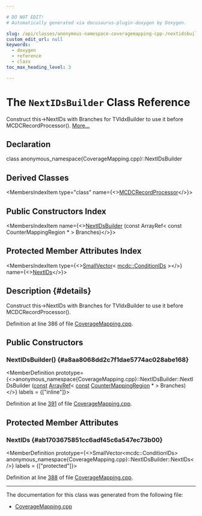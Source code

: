 ```yaml
---

# DO NOT EDIT!
# Automatically generated via docusaurus-plugin-doxygen by Doxygen.

slug: /api/classes/anonymous-namespace-coveragemapping-cpp-/nextidsbuilder
custom_edit_url: null
keywords:
  - doxygen
  - reference
  - class
toc_max_heading_level: 3

---
```





# The `NextIDsBuilder` Class Reference

<DoxygenPage pluginConfig={pluginConfig}>

Construct this-&gt;NextIDs with Branches for TVIdxBuilder to use it before MCDCRecordProcessor(). <a href="#details">More...</a>

## Declaration

<CodeBlock>class anonymous_namespace{CoverageMapping.cpp}::NextIDsBuilder</CodeBlock>

## Derived Classes

<MembersIndex>

<MembersIndexItem
  type="class"
  name={<><a href="/docs/api/classes/anonymous-namespace-coveragemapping-cpp-/mcdcrecordprocessor">MCDCRecordProcessor</a></>}>
</MembersIndexItem>

</MembersIndex>

## Public Constructors Index

<MembersIndex>

<MembersIndexItem
  name={<><a href="#a8aa8068dd2c7f1dae5774ac028abe168">NextIDsBuilder</a> (const ArrayRef&lt; const CounterMappingRegion &#42; &gt; Branches)</>}>
</MembersIndexItem>

</MembersIndex>

## Protected Member Attributes Index

<MembersIndex>

<MembersIndexItem
  type={<><a href="/docs/api/classes/llvm/smallvector">SmallVector</a>&lt; <a href="/docs/api/namespaces/llvm/coverage/mcdc/#a9cc68f11a8ddf4b1032a53531107373d">mcdc::ConditionIDs</a> &gt;</>}
  name={<><a href="#ab1703675851cc6adf45c6a547ec73b00">NextIDs</a></>}>
</MembersIndexItem>

</MembersIndex>

## Description {#details}

Construct this-&gt;NextIDs with Branches for TVIdxBuilder to use it before MCDCRecordProcessor().

Definition at line 386 of file <a href="/docs/api/files/lib/lib/profiledata/lib/profiledata/coverage/coveragemapping-cpp">CoverageMapping.cpp</a>.

<SectionDefinition>

## Public Constructors

### NextIDsBuilder() {#a8aa8068dd2c7f1dae5774ac028abe168}

<MemberDefinition
  prototype={<>anonymous&#95;namespace&#123;CoverageMapping.cpp&#125;::NextIDsBuilder::NextIDsBuilder (<a href="/docs/api/files/lib/lib/target/lib/target/aarch64/aarch64promoteconstant-cpp/#a90f8350fecae261c25be85d38b451bff">const</a> <a href="/docs/api/classes/llvm/arrayref">ArrayRef</a>&lt; <a href="/docs/api/files/lib/lib/target/lib/target/aarch64/aarch64promoteconstant-cpp/#a90f8350fecae261c25be85d38b451bff">const</a> <a href="/docs/api/structs/llvm/coverage/countermappingregion">CounterMappingRegion</a> &#42; &gt; Branches)</>}
  labels = {["inline"]}>

Definition at line <a href="/docs/api/files/lib/lib/profiledata/lib/profiledata/coverage/coveragemapping-cpp/#l00391">391</a> of file <a href="/docs/api/files/lib/lib/profiledata/lib/profiledata/coverage/coveragemapping-cpp">CoverageMapping.cpp</a>.
</MemberDefinition>

</SectionDefinition>

<SectionDefinition>

## Protected Member Attributes

### NextIDs {#ab1703675851cc6adf45c6a547ec73b00}

<MemberDefinition
  prototype={<>SmallVector&lt;mcdc::ConditionIDs&gt; anonymous&#95;namespace&#123;CoverageMapping.cpp&#125;::NextIDsBuilder::NextIDs</>}
  labels = {["protected"]}>

Definition at line <a href="/docs/api/files/lib/lib/profiledata/lib/profiledata/coverage/coveragemapping-cpp/#l00388">388</a> of file <a href="/docs/api/files/lib/lib/profiledata/lib/profiledata/coverage/coveragemapping-cpp">CoverageMapping.cpp</a>.
</MemberDefinition>

</SectionDefinition>

<hr/>

The documentation for this class was generated from the following file:

<ul>
<li><a href="/docs/api/files/lib/lib/profiledata/lib/profiledata/coverage/coveragemapping-cpp">CoverageMapping.cpp</a></li>
</ul>

</DoxygenPage>

